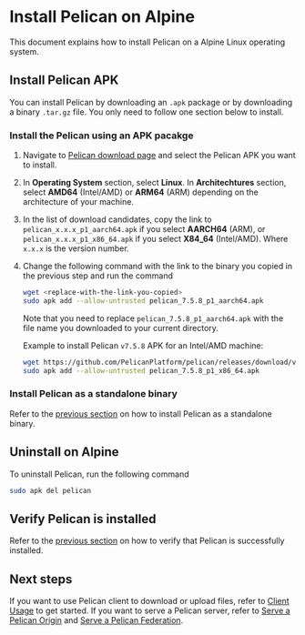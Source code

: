 # Install Pelican on Alpine

This document explains how to install Pelican on a Alpine Linux operating system.

## Install Pelican APK

You can install Pelican by downloading an `.apk` package or by downloading a binary `.tar.gz` file. You only need to follow one section below to install.

### Install the Pelican using an APK pacakge

1. Navigate to [Pelican download page](../install.mdx) and select the Pelican APK you want to install.

2. In **Operating System** section, select **Linux**. In **Architechtures** section, select **AMD64** (Intel/AMD) or **ARM64** (ARM) depending on the architecture of your machine.

3. In the list of download candidates, copy the link to `pelican_x.x.x_p1_aarch64.apk` if you select **AARCH64** (ARM), or `pelican_x.x.x_p1_x86_64.apk` if you select **X84_64** (Intel/AMD). Where `x.x.x` is the version number.

4. Change the following command with the link to the binary you copied in the previous step and run the command

    ```bash
    wget <replace-with-the-link-you-copied>
    sudo apk add --allow-untrusted pelican_7.5.8_p1_aarch64.apk
    ```

    Note that you need to replace `pelican_7.5.8_p1_aarch64.apk` with the file name you downloaded to your current directory.

    Example to install Pelican `v7.5.8` APK for an Intel/AMD machine:

    ```bash
    wget https://github.com/PelicanPlatform/pelican/releases/download/v7.5.8/pelican_7.5.8_p1_x86_64.apk
    sudo apk add --allow-untrusted pelican_7.5.8_p1_x86_64.apk
    ```

### Install Pelican as a standalone binary

Refer to the [previous section](./rhel.mdx#install-pelican-as-a-standalone-binary) on how to install Pelican as a standalone binary.

## Uninstall on Alpine

To uninstall Pelican, run the following command

```bash
sudo apk del pelican
```

## Verify Pelican is installed

Refer to the [previous section](./rhel.mdx#verify-pelican-is-installed) on how to verify that Pelican is successfully installed.

## Next steps

If you want to use Pelican client to download or upload files, refer to [Client Usage](../client-usage.mdx) to get started. If you want to serve a Pelican server, refer to [Serve a Pelican Origin](../serving_an_origin.mdx) and [Serve a Pelican Federation](../serving_a_federation.mdx).
